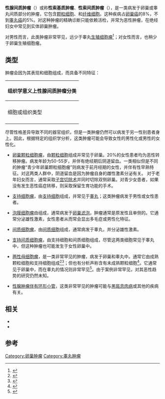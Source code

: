 {{Medical}}
{{Infobox disease
 | Name           = 性腺间质肿瘤
 | Image          = Granulosa cell tumour2.jpg
 | Caption        = [[显微镜|显微镜]]下的[[卵巢颗粒细胞瘤|卵巢颗粒细胞瘤]]，是一类性腺间质肿瘤
 | DiseasesDB     =
 | ICD10          = C56.9, C62
 | ICD9           =
 | ICDO           = 8590/1, 8600, 8620, 8631
 | OMIM           =
 | MedlinePlus    =
 | eMedicineSubj  =
 | eMedicineTopic =
 | MeshID         = D018312
}}

'''性腺间质肿瘤'''（{{lang|en|Sex cord-gonadal stromal tumour}}）或称'''性索基质肿瘤'''、'''性索间质肿瘤'''（{{lang|en|sex cord-stromal tumour}}），是一类病发于卵巢或睾丸间质部分的肿瘤，它包含[[颗粒细胞|颗粒细胞]]、{{link-en|卵泡膜细胞|thecal cell}}和[[纤维细胞|纤维细胞]]。这种疾病占[[卵巢癌|卵巢癌]]的8%，不到[[睾丸癌|睾丸癌]]的5%。对这种肿瘤的精确诊断只能依赖活检，并常为恶性肿瘤，在绝经妇女中常见到实体卵巢肿瘤。

对男性而言，此类肿瘤非常罕见，远少于睾丸[[生殖细胞瘤|生殖细胞瘤]]<ref name="pmid19125206">{{cite journal |last1=Sajadi |first1=Kamran P. |last2=Dalton |first2=Rory R. |last3=Brown |first3=James A. |title=Sex Cord-Gonadal Stromal Tumor of the Rete Testis |journal=Advances in Urology |volume=2009 |pages=1 |year=2009 |pmid=19125206 |pmc=2612754 |doi=10.1155/2009/624173}}</ref>；对女性而言，也稍少于卵巢生殖细胞瘤。

==类型==
肿瘤会因为其表现和细胞组成，而具备不同特征：

{| class="wikitable"
! colspan="5" | 组织学意义上性腺间质肿瘤分类
|-
! rowspan="2" colspan="2" |
! colspan="3" | 细胞或组织位置
|-
! [[卵巢|卵巢]] 
! [[睾丸|睾丸]]
! 混合
|-
| rowspan=3 | 细胞或组织类型
| {{link-en|性索|Sex cord}}
| [[卵巢颗粒细胞瘤|卵巢颗粒细胞瘤]]
| [[睾丸支持细胞瘤|睾丸支持细胞瘤]]
| 两性母细胞瘤
|-
| [[基质细胞|基质细胞]]
| [[卵泡膜细胞瘤|卵泡膜细胞瘤]]、[[纤维瘤|纤维瘤]]
| [[间质细胞瘤|间质细胞瘤]]
| 两性母细胞瘤
|-
| 混合
|
| [[支持间质细胞瘤|支持间质细胞瘤]]
| 两性母细胞瘤
|-
|}

尽管性格差异导致不同的器官组织，但是一类肿瘤仍然可以病发于另一性别患者身上。因此，根据特定的组织学分析，这类肿瘤可能会导致女性的男性化或男性的女性化。

*[[卵巢颗粒细胞瘤|卵巢颗粒细胞瘤]]，由[[颗粒细胞|颗粒细胞]]组成并常见于卵巢。20%的女性患者均为恶性转移肿瘤。病发年龄为50-55岁，并伴有绝经期后阴道留血。一类相似但是不同的肿瘤“青少年卵巢颗粒细胞瘤”则病发于前月经期的女性，并伴有性早熟特征。对这两类人群中，阴道留血是因为肿瘤自身的雌性激素分泌有关。 对于老年妇女而言，通常采取[[子宫切除术|子宫切除术]]并同时切除双侧卵巢。对青少女患者，如果没有发生恶性癌症转移，则采取保留生育功能的手术。

* [[支持细胞瘤|支持细胞瘤]]，由[[支持细胞|支持细胞]]组成，并常见于[[睾丸|睾丸]]；这类肿瘤病发于男性或女性患者。

*[[泡膜细胞瘤|泡膜细胞瘤]]由{{link-en|卵泡膜|theca of follicle}}组成，通常病发于[[卵巢滤泡|卵巢滤泡]]，肿瘤通常是原发性且单侧的。它通常分泌雄性激素，女性患者从而常会显出多毛症或男性化特征。

*[[间质细胞瘤|间质细胞瘤]]，由[[间质细胞|间质细胞]]组成，通常病发于睾丸，并分泌雄性激素。

*[[支持间质细胞瘤|支持间质细胞瘤]]，由支持细胞和间质细胞组成，尽管这两类细胞常见于睾丸中，但这种肿瘤也可能发生于女性卵巢中。

*[[两性母细胞瘤|两性母细胞瘤]]，是一类非常罕见的肿瘤，病发于卵巢和睾丸中。通常它由成熟颗粒细胞和支持细胞组成<ref name="pmid17197894">{{cite journal |last1=Chivukula |first1=Mamatha |last2=Hunt |first2=Jennifer |last3=Carter |first3=Gloria |last4=Kelley |first4=Joseph |last5=Patel |first5=Minita |last6=Kanbour-Shakir |first6=Amal |title=Recurrent Gynandroblastoma of Ovary-A Case Report |journal=International Journal of Gynecological Pathology |volume=26 |issue=1 |pages=30–3 |year=2007 |pmid=17197894 |doi=10.1097/01.pgp.0000225387.48868.39}}</ref><ref name="pmid18686520">{{cite journal |last1=Limaïem |first1=F |last2=Lahmar |first2=A |last3=Ben Fadhel |first3=C |last4=Bouraoui |first4=S |last5=M'zabi-Regaya |first5=S |title=Gynandroblastoma. Report of an unusual ovarian tumour and literature review |journal=Pathologica |volume=100 |issue=1 |pages=13–7 |year=2008 |pmid=18686520}}</ref>；但也有分析声称含有未成熟颗粒细胞<ref name="pmid9421080">{{cite journal |last1=Broshears |first1=John R. |last2=Roth |first2=Lawrence M. |title=Gynandroblastoma with Elements Resembling Juvenile Granulosa Cell Tumor |journal=International Journal of Gynecological Pathology |volume=16 |issue=4 |pages=387–91 |year=1997 |pmid=9421080 |doi=10.1097/00004347-199710000-00016}}</ref>。它通常见于卵巢中，而在睾丸的情况则非常罕见<ref name="pmid11943029">{{cite journal |last1=Antunes |first1=L |last2=Ounnoughene-Piet |first2=M |last3=Hennequin |first3=V |last4=Maury |first4=F |last5=Lemelle |first5=J-L |last6=Labouyrie |first6=E |last7=Plenat |first7=F |title=Gynandroblastoma of the testis in an infant: a morphological, immunohistochemical and in-situ hybridization report |journal=Histopathology |volume=40 |issue=4 |pages=395–7 |year=2002 |pmid=11943029 |doi=10.1046/j.1365-2559.2002.t01-2-01299.x}}</ref>。由于案例非常罕见，对其恶性趋势的研究仍然未知。

*[[性腺肿瘤伴有环形小管|性腺肿瘤伴有环形小管]]，这类非常罕见的肿瘤可能与[[黑斑息肉病|黑斑息肉病]]或其他的疾病有关。

==相关==
* {{link-en|性索|Sex cord}}
* {{link-en|卵巢基质|Stroma of ovary}}

==参考==
{{reflist|2}}
{{女性生殖道肿瘤}}
{{男性生殖器肿瘤}}
{{DEFAULTSORT:Sex Cord-Gonadal Stromal Tumour}}
[[Category:卵巢肿瘤|Category:卵巢肿瘤]]
[[Category:睾丸肿瘤|Category:睾丸肿瘤]]